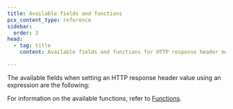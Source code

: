 ```yaml
---
title: Available fields and functions
pcx_content_type: reference
sidebar:
  order: 3
head:
  - tag: title
    content: Available fields and functions for HTTP response header modification

---
```



The available fields when setting an HTTP response header value using an expression are the following:

<Render file="transform/header-modification-fields" />

For information on the available functions, refer to [Functions](/ruleset-engine/rules-language/functions/).
